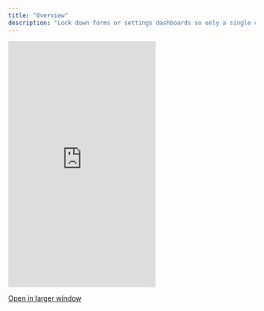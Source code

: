 ```yaml
---
title: "Overview"
description: "Lock down forms or settings dashboards so only a single editor can edit at once."
---
```



 <Frame>
  <iframe
    src="https://landing-page-demo-velt.vercel.app/?feature=single-editor-mode&layout=horizontal"
    scrolling="no"
    frameborder="0"
    class="w-full"
    height="500px"
  ></iframe>
  </Frame>

[Open in larger window](https://landing-page-demo-velt.vercel.app/?feature=single-editor-mode&layout=horizontal)